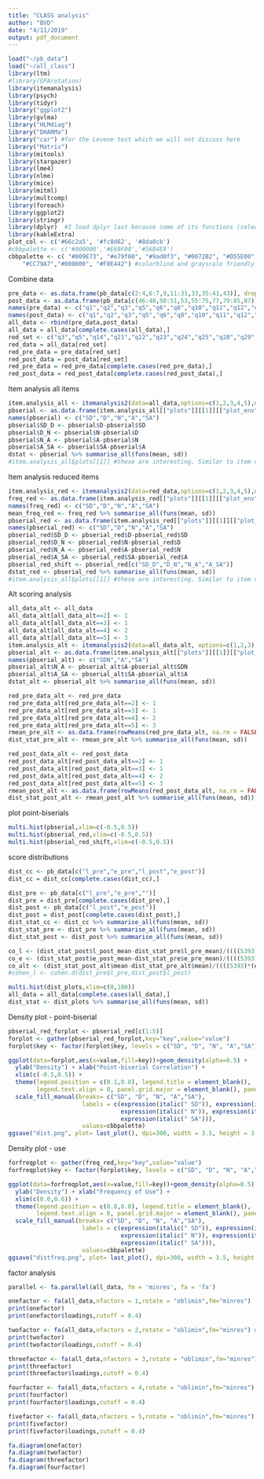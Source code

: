 ```yaml
---
title: "CLASS analysis"
author: "BVD"
date: "4/11/2019"
output: pdf_document
---
```


```r
load("~/pb_data")
load("~/all_class")
library(ltm)
#library(GPArotation)
library(itemanalysis)
library(psych)
library(tidyr)
library("ggplot2")
library(gvlma)
library("HLMdiag")
library("DHARMa")
library("car") #for the Levene test which we will not discuss here
library("Matrix")
library(mitools)
library(stargazer)
library(lme4)
library(nlme)
library(mice)
library(mitml)
library(multcomp)
library(foreach)
library(ggplot2)
library(stringr)
library(dplyr)  #I load dplyr last because some of its functions (select) will be masked by plyr and it is a PITA to debug
library(kableExtra)
plot_col <- c('#66c2a5', '#fc8d62', '#8da0cb')
#cbbpalette <- c('#000000','#E69F00','#56B4E9')
cbbpalette <- c( "#009E73", "#e79f00", "#9ad0f3", "#0072B2", "#D55E00", 
    "#CC79A7","#000000", "#F0E442") #colorblind and grayscale friendly.
```

Combine data

```r
pre_data <- as.data.frame(pb_data[c(2:4,6:7,9,11:31,33,35:41,43)], drop=false)
post_data <- as.data.frame(pb_data[c(46:48,50:51,53,55:75,77,79:85,87)], drop=false)
names(pre_data) <- c("q1","q2","q3","q5","q6","q8","q10","q11","q12","q13","q14","q15","q16","q17","q18","q19","q20","q21","q22","q23","q24","q25","q26","q27","q28","q29","q30","q32","q34","q35","q36","q37","q38","q39","q40","q42")
names(post_data) <- c("q1","q2","q3","q5","q6","q8","q10","q11","q12","q13","q14","q15","q16","q17","q18","q19","q20","q21","q22","q23","q24","q25","q26","q27","q28","q29","q30","q32","q34","q35","q36","q37","q38","q39","q40","q42")
all_data <- rbind(pre_data,post_data)
all_data = all_data[complete.cases(all_data),]
red_set <- c("q3","q5","q14","q21","q22","q23","q24","q25","q28","q29","q30","q32","q34","q37","q40")
red_data = all_data[red_set]
red_pre_data = pre_data[red_set]
red_post_data = post_data[red_set]
red_pre_data = red_pre_data[complete.cases(red_pre_data),]
red_post_data = red_post_data[complete.cases(red_post_data),]
```

Item analysis all items
```r
item.analysis_all <- itemanalysis2(data=all_data,options=c(1,2,3,4,5),ngroup=37,correction=TRUE)
pbserial <- as.data.frame(item.analysis_all[["plots"]][[1]][["plot_env"]][["dist.disc"]])
names(pbserial) <- c("SD","D","N","A","SA")
pbserial$SD_D <- pbserial$D-pbserial$SD
pbserial$D_N <- pbserial$N-pbserial$D
pbserial$N_A <- pbserial$A-pbserial$N
pbserial$A_SA <- pbserial$SA-pbserial$A
dstat <- pbserial %>% summarise_all(funs(mean, sd))
#item.analysis_all$plots[[1]] #these are interesting. Similar to item difficulty plots
```

Item analysis reduced items
```r
item.analysis_red <- itemanalysis2(data=red_data,options=c(1,2,3,4,5),ngroup=16,correction=TRUE)
freq_red <- as.data.frame(item.analysis_red[["plots"]][[1]][["plot_env"]][["dist.sel"]])
names(freq_red) <- c("SD","D","N","A","SA")
mean_freq_red <- freq_red %>% summarise_all(funs(mean, sd))
pbserial_red <- as.data.frame(item.analysis_red[["plots"]][[1]][["plot_env"]][["dist.disc"]])
names(pbserial_red) <- c("SD","D","N","A","SA")
pbserial_red$SD_D <- pbserial_red$D-pbserial_red$SD
pbserial_red$D_N <- pbserial_red$N-pbserial_red$D
pbserial_red$N_A <- pbserial_red$A-pbserial_red$N
pbserial_red$A_SA <- pbserial_red$SA-pbserial_red$A
pbserial_red_shift <- pbserial_red[c("SD_D","D_N","N_A","A_SA")]
dstat_red <- pbserial_red %>% summarise_all(funs(mean, sd))
#item.analysis_all$plots[[1]] #these are interesting. Similar to item difficulty plots
```

Alt scoring analysis
```r
all_data_alt <- all_data
all_data_alt[all_data_alt==2] <- 1
all_data_alt[all_data_alt==3] <- 1
all_data_alt[all_data_alt==4] <- 2
all_data_alt[all_data_alt==5] <- 3
item.analysis_alt <- itemanalysis2(data=all_data_alt, options=c(1,2,3),ngroup=37,correction=TRUE)
pbserial_alt <- as.data.frame(item.analysis_alt[["plots"]][[1]][["plot_env"]][["dist.disc"]])
names(pbserial_alt) <- c("SDN","A","SA")
pbserial_alt$N_A <- pbserial_alt$A-pbserial_alt$SDN
pbserial_alt$A_SA <- pbserial_alt$SA-pbserial_alt$A
dstat_alt <- pbserial_alt %>% summarise_all(funs(mean, sd))

red_pre_data_alt <- red_pre_data
red_pre_data_alt[red_pre_data_alt==2] <- 1
red_pre_data_alt[red_pre_data_alt==3] <- 1
red_pre_data_alt[red_pre_data_alt==4] <- 2
red_pre_data_alt[red_pre_data_alt==5] <- 3
rmean_pre_alt <- as.data.frame(rowMeans(red_pre_data_alt, na.rm = FALSE, dims = 1)/3)
dist_stat_pre_alt <- rmean_pre_alt %>% summarise_all(funs(mean, sd))

red_post_data_alt <- red_post_data
red_post_data_alt[red_post_data_alt==2] <- 1
red_post_data_alt[red_post_data_alt==3] <- 1
red_post_data_alt[red_post_data_alt==4] <- 2
red_post_data_alt[red_post_data_alt==5] <- 3
rmean_post_alt <- as.data.frame(rowMeans(red_post_data_alt, na.rm = FALSE, dims = 1)/3)
dist_stat_post_alt <- rmean_post_alt %>% summarise_all(funs(mean, sd))
```

plot point-biserials
```r
multi.hist(pbserial,xlim=c(-0.5,0.5))
multi.hist(pbserial_red,xlim=c(-0.5,0.5))
multi.hist(pbserial_red_shift,xlim=c(-0.5,0.5))
```

score distributions
```r
dist_cc <- pb_data[c("l_pre","e_pre","l_post","e_post")]
dist_cc = dist_cc[complete.cases(dist_cc),]

dist_pre <- pb_data[c("l_pre","e_pre","")]
dist_pre = dist_pre[complete.cases(dist_pre),]
dist_post <- pb_data[c("l_post","e_post")]
dist_post = dist_post[complete.cases(dist_post),]
dist_stat_cc <- dist_cc %>% summarise_all(funs(mean, sd))
dist_stat_pre <- dist_pre %>% summarise_all(funs(mean, sd))
dist_stat_post <- dist_post %>% summarise_all(funs(mean, sd))

co_l <- (dist_stat_post$l_post_mean-dist_stat_pre$l_pre_mean)/((((5393)*((dist_stat_post$l_post_sd)^2)+(7841)*(dist_stat_pre$l_pre_sd)^2)/(5393+7841))^0.5)
co_e <- (dist_stat_post$e_post_mean-dist_stat_pre$e_pre_mean)/((((5393)*(dist_stat_post$e_post_sd)^2+(7841)*(dist_stat_pre$e_pre_sd)^2)/(5393+7841))^0.5)
co_alt <- (dist_stat_post_alt$mean-dist_stat_pre_alt$mean)/((((5393)*(dist_stat_post_alt$sd)^2+(7841)*(dist_stat_pre_alt$sd)^2)/(5393+7841))^0.5)
#cohen_l <- cohen.d(dist_pre$l_pre,dist_post$l_post)

multi.hist(dist_plots,xlim=c(0,100))
all_data = all_data[complete.cases(all_data),]
dist_stat <- dist_plots %>% summarise_all(funs(mean, sd))

```

Density plot - point-biserial
```r
pbserial_red_forplot <- pbserial_red[c(1:5)]
forplot <- gather(pbserial_red_forplot,key="key",value="value")
forplot$key <- factor(forplot$key, levels = c("SD", "D", "N", "A","SA"))

ggplot(data=forplot,aes(x=value,fill=key))+geom_density(alpha=0.5) + 
  ylab("Density") + xlab("Point-biserial Correlation") +  
  xlim(c(-0.5,0.5)) +
  theme(legend.position = c(0.1,0.8), legend.title = element_blank(),
        legend.text.align = 0, panel.grid.major = element_blank(), panel.grid.minor = element_blank(),panel.background = element_blank(), axis.line = element_line(colour = "black"),text = element_text(size=10, color = "black")) +
  scale_fill_manual(breaks= c("SD", "D", "N", "A","SA"),
                     labels = c(expression(italic(" SD")), expression(italic(" D")), 
                                expression(italic(" N")), expression(italic(" A")), 
                                expression(italic(" SA"))),
                     values=cbbpalette)
ggsave("dist.png", plot= last_plot(), dpi=300, width = 3.5, height = 3.25, units = "in", device = "png")
```

Density plot - use
```r
forfreqplot <- gather(freq_red,key="key",value="value")
forfreqplot$key <- factor(forplot$key, levels = c("SD", "D", "N", "A","SA"))

ggplot(data=forfreqplot,aes(x=value,fill=key))+geom_density(alpha=0.5) + 
  ylab("Density") + xlab("Frequency of Use") +  
  xlim(c(0.0,0.6)) +
  theme(legend.position = c(0.8,0.8), legend.title = element_blank(),
        legend.text.align = 0, panel.grid.major = element_blank(), panel.grid.minor = element_blank(),panel.background = element_blank(), axis.line = element_line(colour = "black"),text = element_text(size=10, color = "black")) +
  scale_fill_manual(breaks= c("SD", "D", "N", "A","SA"),
                     labels = c(expression(italic(" SD")), expression(italic(" D")), 
                                expression(italic(" N")), expression(italic(" A")), 
                                expression(italic(" SA"))),
                     values=cbbpalette)
ggsave("distfreq.png", plot= last_plot(), dpi=300, width = 3.5, height = 3.25, units = "in", device = "png")
```

factor analysis
```r
parallel <- fa.parallel(all_data, fm = 'minres', fa = 'fa')

onefactor <- fa(all_data,nfactors = 1,rotate = "oblimin",fm="minres")
print(onefactor)
print(onefactor$loadings,cutoff = 0.4)

twofactor <- fa(all_data,nfactors = 2,rotate = "oblimin",fm="minres") #Looks like the best most simple model (variance explained and questions maintained)
print(twofactor)
print(twofactor$loadings,cutoff = 0.4)

threefactor <- fa(all_data,nfactors = 3,rotate = "oblimin",fm="minres")
print(threefactor)
print(threefactor$loadings,cutoff = 0.4)

fourfactor <- fa(all_data,nfactors = 4,rotate = "oblimin",fm="minres")
print(fourfactor)
print(fourfactor$loadings,cutoff = 0.4)

fivefactor <- fa(all_data,nfactors = 5,rotate = "oblimin",fm="minres")
print(fivefactor)
print(fivefactor$loadings,cutoff = 0.4)

fa.diagram(onefactor)
fa.diagram(twofactor)
fa.diagram(threefactor)
fa.diagram(fourfactor)
```
